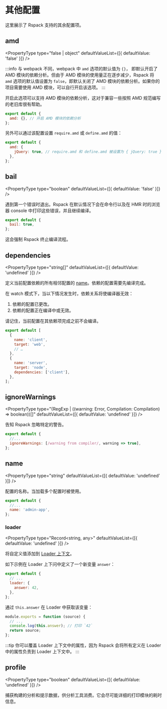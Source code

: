 
<WebpackLicense from="https://webpack.js.org/configuration/other-options/" />

# 其他配置

这里展示了 Rspack 支持的其余配置项。

## amd

<ApiMeta addedVersion="1.3.0" />

<PropertyType
  type="false | object"
  defaultValueList={[{ defaultValue: 'false' }]}
/>

:::info
与 webpack 不同，webpack 中 `amd` 选项的默认值为 `{}`， 即默认开启了 AMD 模块的依赖分析。但由于 AMD 模块的使用量正在逐步减少，Rspack 将 `amd` 选项的默认值设置为 `false`，即默认关闭了 AMD 模块的依赖分析。如果你的项目需要使用 AMD 模块，可以自行开启该选项。
:::

开启此选项可以支持 AMD 模块的依赖分析，这对于兼容一些按照 AMD 规范编写的老旧库很有帮助。

```js title="rspack.config.mjs"
export default {
  amd: {}, // 开启 AMD 模块的依赖分析
};
```

另外可以通过该配置设置 `require.amd` 或 `define.amd` 的值：

```js title="rspack.config.mjs"
export default {
  amd: {
    jQuery: true, // require.amd 和 define.amd 被设置为 { jQuery: true }
  },
};
```

## bail

<PropertyType type="boolean" defaultValueList={[{ defaultValue: 'false' }]} />

遇到第一个错误时退出。Rspack 在默认情况下会在命令行以及在 HMR 时的浏览器 console 中打印这些错误，并且继续编译。

```js title="rspack.config.mjs"
export default {
  bail: true,
};
```

这会强制 Rspack 终止编译流程。

## dependencies

<PropertyType
  type="string[]"
  defaultValueList={[{ defaultValue: 'undefined' }]}
/>

定义当前配置依赖的所有相邻配置的 [name](#name)。依赖的配置需要先编译完成。

在 watch 模式下，当以下情况发生时，依赖关系将使编译器无效：

1. 依赖的配置已更改。
2. 依赖的配置正在编译中或无效。

请记住，当前配置在其依赖项完成之前不会编译。

```js title="rspack.config.mjs"
export default [
  {
    name: 'client',
    target: 'web',
    // …
  },
  {
    name: 'server',
    target: 'node',
    dependencies: ['client'],
  },
];
```

## ignoreWarnings

<PropertyType
  type="(RegExp | ((warning: Error, Compilation: Compilation) => boolean))[]"
  defaultValueList={[{ defaultValue: 'undefined' }]}
/>

告知 Rspack 忽略特定的警告。

```js title="rspack.config.mjs"
export default {
  //...
  ignoreWarnings: [/warning from compiler/, warning => true],
};
```

## name

<PropertyType
  type="string"
  defaultValueList={[{ defaultValue: 'undefined' }]}
/>

配置的名称。当加载多个配置时被使用。

```js title="rspack.config.mjs"
export default {
  //...
  name: 'admin-app',
};
```

### loader

<PropertyType
  type="Record<string, any>"
  defaultValueList={[{ defaultValue: 'undefined' }]}
/>

将自定义值添加到 [Loader 上下文](/api/loader-api/context)。

如下示例在 Loader 上下问中定义了一个新变量 `answer`：

```js title="rspack.config.mjs"
export default {
  // ...
  loader: {
    answer: 42,
  },
};
```

通过 `this.answer` 在 Loader 中获取该变量：

```js title=custom-loader.js
module.exports = function (source) {
  // ...
  console.log(this.answer); // 打印 `42`
  return source;
};
```

:::tip
你可以覆盖 Loader 上下文中的属性，因为 Rspack 会将所有定义在 Loader 中的属性负责到 Loader 上下文中。
:::

## profile

<PropertyType
  type="boolean"
  defaultValueList={[{ defaultValue: 'undefined' }]}
/>

捕获构建的分析和提示数据，供分析工具消费。它会尽可能详细的打印模块的耗时信息。
